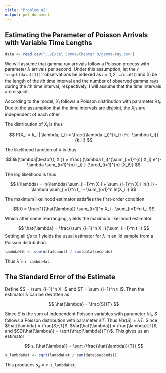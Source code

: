 ```yaml
---
title: "Problem 42"
output: pdf_document
---
```


## Estimating the Parameter of Poisson Arrivals with Variable Time Lengths

```r
data <- read.csv("../Excel Comma/Chapter 8/gamma-ray.csv")
```

We will assume that gamma ray arrivals follow a Poisson process with parameter $\lambda$ arrivals per second. Under this assumption, let the `r length(data[[1]])` observations be indexed as $i = 1, 2, ... n$. Let $t_i$ and $X_i$ be the length of the $i$th time interval and the number of observed gamma rays during the $i$th time interval, respectively. I will assume that the time intervals are disjoint.

According to the model, $X_i$ follows a Poisson distribution with parameter $\lambda t_i$. Due to the assumption that the time intervals are disjoint, the $X_i$s are independent of each other.

The distribution of $X_i$ is thus

$$
P(X_i = k_i | \lambda, t_i) = \frac{(\lambda t_i)^{k_i} e^{- \lambda t_i}}
  {k_i!}
$$

The likelihood function of $\lambda$ is thus

$$
lik(\lambda|\textbf{t, X }) = \frac{
    (\lambda t_i)^{\sum_{i=1}^{n} X_i} e^{- \lambda \sum_{i=1}^{n} t_i}
  }
  {\prod_{i=1}^{n} (X_i!)}
$$

The log likelihood is thus

$$
l(\lambda) = ln(\lambda) \sum_{i=1}^n X_i + \sum_{i=1}^n X_i ln(t_i)
  - \lambda \sum_{i=1}^n t_i - \sum_{i=1}^n ln(X_i !)
$$

The maximum likelihood estimator satisfies the first-order condition

$$
0 = \frac{1}{\hat{\lambda}} \sum_{i=1}^n X_i - \sum_{i=1}^n t_i
$$

Which after some rearranging, yields the maximum likelihood estimator

$$
\hat{\lambda} = \frac{\sum_{i=1}^n X_i}{\sum_{i=1}^n t_i}
$$
Setting all $t_i$'s to 1 yields the usual estimator for $\lambda$ in an iid sample from a Poisson distribution.

```r
lambdaHat <- sum(data$count) / sum(data$seconds)
```

Thus $\hat{\lambda}$ = `r lambdaHat`.

## The Standard Error of the Estimate

Define $S = \sum_{i=1}^n X_i$ and $T = \sum_{i=1}^n t_i$. Then the estimator $\hat{\lambda}$ can be rewritten as 

$$
\hat{\lambda} = \frac{S}{T}
$$

Since $S$ is the sum of independent Poisson variables with parameter $\lambda t_i$, $S$ follows a Poisson distribution with parameter $\lambda T$. Thus $Var(S) = \lambda T$. Since $\hat{\lambda} = \frac{S}{T}$, $Var(\hat{\lambda}) = \frac{\lambda}{T}$, and $SD(\hat{\lambda}) = \sqrt{\frac{\lambda}{T}}$. This gives us an estimator

$$
s_{\hat{\lambda}} = \sqrt {\frac{\hat{\lambda}}{T}}
$$
```r
s_lambdaHat <- sqrt(lambdaHat / sum(data$seconds))
```

This produces $s_{\hat{\lambda}}$ = `r s_lambdaHat`.

